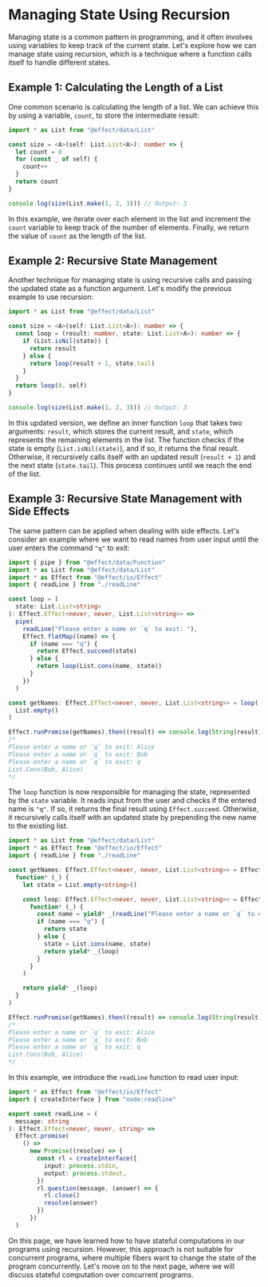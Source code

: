 
# Managing State Using Recursion

Managing state is a common pattern in programming, and it often involves using variables to keep track of the current state. Let's explore how we can manage state using recursion, which is a technique where a function calls itself to handle different states.

## Example 1: Calculating the Length of a List

One common scenario is calculating the length of a list. We can achieve this by using a variable, `count`, to store the intermediate result:

```ts
import * as List from "@effect/data/List"

const size = <A>(self: List.List<A>): number => {
  let count = 0
  for (const _ of self) {
    count++
  }
  return count
}

console.log(size(List.make(1, 2, 3))) // Output: 3
```

In this example, we iterate over each element in the list and increment the `count` variable to keep track of the number of elements. Finally, we return the value of `count` as the length of the list.

## Example 2: Recursive State Management

Another technique for managing state is using recursive calls and passing the updated state as a function argument. Let's modify the previous example to use recursion:

```ts
import * as List from "@effect/data/List"

const size = <A>(self: List.List<A>): number => {
  const loop = (result: number, state: List.List<A>): number => {
    if (List.isNil(state)) {
      return result
    } else {
      return loop(result + 1, state.tail)
    }
  }
  return loop(0, self)
}

console.log(size(List.make(1, 2, 3))) // Output: 3
```

In this updated version, we define an inner function `loop` that takes two arguments: `result`, which stores the current result, and `state`, which represents the remaining elements in the list. The function checks if the state is empty (`List.isNil(state)`), and if so, it returns the final result. Otherwise, it recursively calls itself with an updated result (`result + 1`) and the next state (`state.tail`). This process continues until we reach the end of the list.

## Example 3: Recursive State Management with Side Effects

The same pattern can be applied when dealing with side effects. Let's consider an example where we want to read names from user input until the user enters the command `"q"` to exit:

<Tabs>
<Tab>

```ts
import { pipe } from "@effect/data/Function"
import * as List from "@effect/data/List"
import * as Effect from "@effect/io/Effect"
import { readLine } from "./readLine"

const loop = (
  state: List.List<string>
): Effect.Effect<never, never, List.List<string>> =>
  pipe(
    readLine("Please enter a name or `q` to exit: "),
    Effect.flatMap((name) => {
      if (name === "q") {
        return Effect.succeed(state)
      } else {
        return loop(List.cons(name, state))
      }
    })
  )

const getNames: Effect.Effect<never, never, List.List<string>> = loop(
  List.empty()
)

Effect.runPromise(getNames).then((result) => console.log(String(result)))
/*
Please enter a name or `q` to exit: Alice
Please enter a name or `q` to exit: Bob
Please enter a name or `q` to exit: q
List.Cons(Bob, Alice)
*/
```

The `loop` function is now responsible for managing the state, represented by the `state` variable. It reads input from the user and checks if the entered name is `"q"`. If so, it returns the final result using `Effect.succeed`. Otherwise, it recursively calls itself with an updated state by prepending the new name to the existing list.

</Tab>
<Tab>

```ts
import * as List from "@effect/data/List"
import * as Effect from "@effect/io/Effect"
import { readLine } from "./readLine"

const getNames: Effect.Effect<never, never, List.List<string>> = Effect.gen(
  function* (_) {
    let state = List.empty<string>()

    const loop: Effect.Effect<never, never, List.List<string>> = Effect.gen(
      function* (_) {
        const name = yield* _(readLine("Please enter a name or `q` to exit: "))
        if (name === "q") {
          return state
        } else {
          state = List.cons(name, state)
          return yield* _(loop)
        }
      }
    )

    return yield* _(loop)
  }
)

Effect.runPromise(getNames).then((result) => console.log(String(result)))
/*
Please enter a name or `q` to exit: Alice
Please enter a name or `q` to exit: Bob
Please enter a name or `q` to exit: q
List.Cons(Bob, Alice)
*/
```

</Tab>
</Tabs>

In this example, we introduce the `readLine` function to read user input:

```ts filename="readline.ts"
import * as Effect from "@effect/io/Effect"
import { createInterface } from "node:readline"

export const readLine = (
  message: string
): Effect.Effect<never, never, string> =>
  Effect.promise(
    () =>
      new Promise((resolve) => {
        const rl = createInterface({
          input: process.stdin,
          output: process.stdout,
        })
        rl.question(message, (answer) => {
          rl.close()
          resolve(answer)
        })
      })
  )
```

On this page, we have learned how to have stateful computations in our programs using recursion. However, this approach is not suitable for concurrent programs, where multiple fibers want to change the state of the program concurrently. Let's move on to the next page, where we will discuss stateful computation over concurrent programs.
